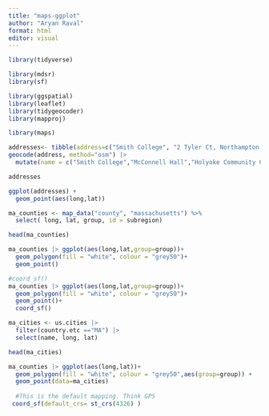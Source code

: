 ```yaml
---
title: "maps-ggplot"
author: "Aryan Raval"
format: html
editor: visual
---
```


```r
library(tidyverse)

```

```r
library(mdsr)
library(sf)
```

```r
library(ggspatial)
library(leaflet)
library(tidygeocoder)
library(mapproj)
```

```r
library(maps)

```

```r
addresses<- tibble(address=c("Smith College", "2 Tyler Ct, Northampton, MA 01060", "Holyoke Community College")) |>
geocode(address, method="osm") |>
  mutate(name = c("Smith College","McConnell Hall","Holyoke Community College"))

addresses

```

```r
ggplot(addresses) +
  geom_point(aes(long,lat)) 

```

```r
ma_counties <- map_data("county", "massachusetts") %>% 
  select( long, lat, group, id = subregion)

head(ma_counties)
```

```r
ma_counties |> ggplot(aes(long,lat,group=group))+
  geom_polygon(fill = "white", colour = "grey50")+
  geom_point()  
```

```r
#coord_sf()
ma_counties |> ggplot(aes(long,lat,group=group))+
  geom_polygon(fill = "white", colour = "grey50")+
  geom_point()+
  coord_sf()
```

```r
ma_cities <- us.cities |>
  filter(country.etc =="MA") |>
  select(name, long, lat)

head(ma_cities)
```

```r
ma_counties |> ggplot(aes(long,lat))+
  geom_polygon(fill = "white", colour = "grey50",aes(group=group)) +
  geom_point(data=ma_cities)
  
  #This is the default mapping. Think GPS
 coord_sf(default_crs= st_crs(4326) )
```
